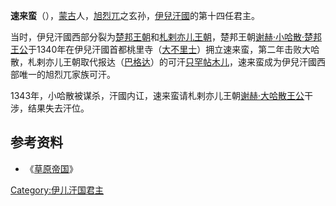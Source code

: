 '''速来蛮'''（{{Lang-fa|ﺳﻠﻴﻤﻥ ﺧﺎﻥ}}），[[蒙古|蒙古]]人，[[旭烈兀|旭烈兀]]之玄孙，[[伊兒汗國|伊兒汗國]]的第十四任君主。

当时，伊兒汗國西部分裂为[[楚邦王朝|楚邦王朝]]和[[札剌亦儿王朝|札剌亦儿王朝]]，楚邦王朝[[谢赫·小哈散·楚邦王公|谢赫·小哈散·楚邦王公]]于1340年在伊兒汗國首都桃里寺（[[大不里士|大不里士]]）拥立速来蛮，第二年击败大哈散，札剌亦儿王朝取代报达（[[巴格达|巴格达]]）的可汗[[只罕帖木儿|只罕帖木儿]]，速来蛮成为伊兒汗國西部唯一的旭烈兀家族可汗。

1343年，小哈散被谋杀，汗國内讧，速来蛮请札剌亦儿王朝[[谢赫·大哈散王公|谢赫·大哈散王公]]干涉，结果失去汗位。

{{start box}}
{{s-before|[[撒迪别|撒迪别]]}}
{{s-title|[[蒙古|蒙古]][[伊兒汗國|伊兒汗國]]君主|1340年－1343年}}
{{s-after|[[努失儿完|努失儿完]]}}
{{end box}}

==参考资料==
*《[[草原帝国|草原帝国]]》

{{蒙古族人物小作品}}
{{伊朗小作品}}

[[Category:伊儿汗国君主|Category:伊儿汗国君主]]
